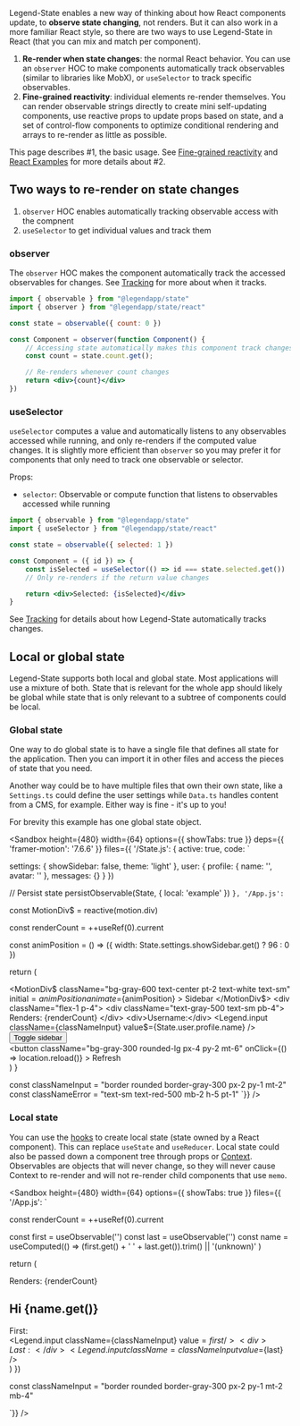 Legend-State enables a new way of thinking about how React components update, to **observe state changing**, not renders. But it can also work in a more familiar React style, so there are two ways to use Legend-State in React (that you can mix and match per component).

1. **Re-render when state changes**: the normal React behavior. You can use an `observer` HOC to make components automatically track observables (similar to libraries like MobX), or `useSelector` to track specific observables.
2. **Fine-grained reactivity**: individual elements re-render themselves. You can render observable strings directly to create mini self-updating components, use reactive props to update props based on state, and a set of control-flow components to optimize conditional rendering and arrays to re-render as little as possible.

This page describes #1, the basic usage. See [Fine-grained reactivity](../fine-grained-reactivity) and [React Examples](../react-examples) for more details about #2.

## Two ways to re-render on state changes

1. `observer` HOC enables automatically tracking observable access with the compnent
2. `useSelector` to get individual values and track them

### observer

The `observer` HOC makes the component automatically track the accessed observables for changes. See [Tracking](../tracking) for more about when it tracks.

```jsx
import { observable } from "@legendapp/state"
import { observer } from "@legendapp/state/react"

const state = observable({ count: 0 })

const Component = observer(function Component() {
    // Accessing state automatically makes this component track changes to re-render
    const count = state.count.get();

    // Re-renders whenever count changes
    return <div>{count}</div>
})
```

### useSelector

`useSelector` computes a value and automatically listens to any observables accessed while running, and only re-renders if the computed value changes. It is slightly more efficient than `observer` so you may prefer it for components that only need to track one observable or selector.

Props:
- `selector`: Observable or compute function that listens to observables accessed while running

```jsx
import { observable } from "@legendapp/state"
import { useSelector } from "@legendapp/state/react"

const state = observable({ selected: 1 })

const Component = ({ id }) => {
    const isSelected = useSelector(() => id === state.selected.get())
    // Only re-renders if the return value changes

    return <div>Selected: {isSelected}</div>
}
```

See [Tracking](../tracking) for details about how Legend-State automatically tracks changes.

## Local or global state

Legend-State supports both local and global state. Most applications will use a mixture of both. State that is relevant for the whole app should likely be global while state that is only relevant to a subtree of components could be local.

### Global state

One way to do global state is to have a single file that defines all state for the application. Then you can import it in other files and access the pieces of state that you need.

Another way could be to have multiple files that own their own state, like a `Settings.ts` could define the user settings while `Data.ts` handles content from a CMS, for example. Either way is fine - it's up to you!

For brevity this example has one global state object.

<Sandbox height={480} width={64} options={{ showTabs: true }} deps={{ 'framer-motion': '7.6.6' }} files={{
'/State.js': { active: true, code: `

  settings: {
    showSidebar: false,
    theme: 'light'
  },
  user: {
    profile: {
      name: '',
      avatar: ''
    },
    messages: {}
  }
})

// Persist state
persistObservable(State, {
  local: 'example'
})
`},
'/App.js': `

const MotionDiv$ = reactive(motion.div)

  const renderCount = ++useRef(0).current

  const animPosition = () => ({
    width: State.settings.showSidebar.get() ? 96 : 0
  })

  return (
    <div className="flex absolute inset-0">
      <MotionDiv$
        className="bg-gray-600 text-center pt-2 text-white text-sm"
        initial$={animPosition}
        animate$={animPosition}
      >
        Sidebar
      </MotionDiv$>
      <div className="flex-1 p-4">
        <div className="text-gray-500 text-sm pb-4">
          Renders: {renderCount}
        </div>
        <div>Username:</div>
        <Legend.input
          className={classNameInput}
          value$={State.user.profile.name}
        />
        <div>
          <button
            className="bg-gray-300 rounded-lg px-4 py-2 mt-6"
            onClick={State.settings.showSidebar.toggle}
          >
            Toggle sidebar
          </button>
        </div>
        <div>
          <button
            className="bg-gray-300 rounded-lg px-4 py-2 mt-6"
            onClick={() => location.reload()}
          >
            Refresh
          </button>
        </div>
      </div>
    </div>
  )
}

const classNameInput = "border rounded border-gray-300 px-2 py-1 mt-2"
const classNameError = "text-sm text-red-500 mb-2 h-5 pt-1"
`}} />

### Local state

You can use the [hooks](../hooks) to create local state (state owned by a React component). This can replace `useState` and `useReducer`. Local state could also be passed down a component tree through props or [Context](../hooks/#using-with-context). Observables are objects that will never change, so they will never cause Context to re-render and will not re-render child components that use `memo`.

<Sandbox height={480} width={64} options={{ showTabs: true }} files={{
'/App.js': `

  const renderCount = ++useRef(0).current

  const first = useObservable('')
  const last = useObservable('')
  const name = useComputed(() =>
    (first.get() + ' ' + last.get()).trim() || '(unknown)'
  )

  return (
    <div className="flex-1 p-4">
      <div className="text-gray-500 text-sm pb-4">
          Renders: {renderCount}
      </div>
      <h2 className="pb-4 font-bold">
        Hi {name.get()}
      </h2>
      <div>First:</div>
      <Legend.input
          className={classNameInput}
          value$={first}
      />
      <div>Last:</div>
      <Legend.input
          className={classNameInput}
          value$={last}
      />
    </div>
  )
})

const classNameInput = "border rounded border-gray-300 px-2 py-1 mt-2 mb-4"

`}} />